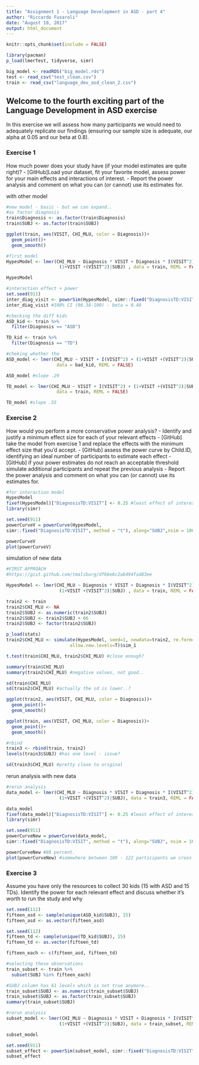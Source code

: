 ```yaml
---
title: "Assignment 1 - Language Development in ASD - part 4"
author: "Riccardo Fusaroli"
date: "August 10, 2017"
output: html_document
---
```


```r
knitr::opts_chunk$set(include = FALSE)

library(pacman)
p_load(lmerTest, tidyverse, simr)

big_model <- readRDS("big_model.rds")
test <- read_csv("test_clean.csv")
train <- read_csv("language_dev_asd_clean_2.csv")
```


## Welcome to the fourth exciting part of the Language Development in ASD exercise

In this exercise we will assess how many participants we would need to adequately replicate our findings (ensuring our sample size is adequate, our alpha at 0.05 and our beta at 0.8).

### Exercise 1

How much power does your study have (if your model estimates are quite right)?
- [GitHub]Load your dataset, fit your favorite model, assess power for your main effects and interactions of interest.
- Report the power analysis and comment on what you can (or cannot) use its estimates for.

with other model 

```r
#new model - basic - but we can expand..
#as factor diagnosis
train$Diagnosis <- as.factor(train$Diagnosis)
train$SUBJ <- as.factor(train$SUBJ)

ggplot(train, aes(VISIT, CHI_MLU, color = Diagnosis))+
  geom_point()+
  geom_smooth()

#first model
HypesModel <- lmer(CHI_MLU ~ Diagnosis * VISIT + Diagnosis * I(VISIT^2) +
                    (1+VISIT +(VISIT^2)|SUBJ) , data = train, REML = FALSE)

HypesModel

#interaction effect + power 
set.seed(911)
inter_diag_visit <- powerSim(HypesModel, simr::fixed("DiagnosisTD:VISIT", method = "t"), nsim = 100)
inter_diag_visit #100% CI (96.38-100) - beta = 0.48

#checking the diff kids 
ASD_kid <- train %>%
  filter(Diagnosis == "ASD")

TD_kid <- train %>%
  filter(Diagnosis == "TD")

#cheking whether the 
ASD_model <- lmer(CHI_MLU ~ VISIT + I(VISIT^2) + (1+VISIT +(VISIT^2)|SUBJ),
                   data = bad_kid, REML = FALSE)

ASD_model #slope .29

TD_model <- lmer(CHI_MLU ~ VISIT + I(VISIT^2) + (1+VISIT +(VISIT^2)|SUBJ),
                   data = train, REML = FALSE)

TD_model #slope .55

```

### Exercise 2

How would you perform a more conservative power analysis?
- Identify and justify a minimum effect size for each of your relevant effects
- [GitHub] take the model from exercise 1 and replace the effects with the minimum effect size that you'd accept.
- [GitHub] assess the power curve by Child.ID, identifying an ideal number of participants to estimate each effect
- [GitHub] if your power estimates do not reach an acceptable threshold simulate additional participants and repeat the previous analysis
- Report the power analysis and comment on what you can (or cannot) use its estimates for.

```r

#for interaction model
HypesModel
fixef(HypesModel)["DiagnosisTD:VISIT"] <- 0.25 #least effect of interest. 
library(simr)

set.seed(911)
powerCurveV = powerCurve(HypesModel,
simr::fixed("DiagnosisTD:VISIT", method = "t"), along="SUBJ",nsim = 100)

powerCurveV 
plot(powerCurveV)

```

simulation of new data

```r

#FIRST APPROACH
#https://gist.github.com/tmalsburg/df66e6c2ab494fad83ee

HypesModel <- lmer(CHI_MLU ~ Diagnosis * VISIT + Diagnosis * I(VISIT^2) +
                    (1+VISIT +(VISIT^2)|SUBJ) , data = train, REML = FALSE)

train2 <- train
train2$CHI_MLU <- NA
train2$SUBJ <- as.numeric(train2$SUBJ)
train2$SUBJ <- train2$SUBJ + 66
train2$SUBJ <- factor(train2$SUBJ)

p_load(stats)
train2$CHI_MLU <- simulate(HypesModel, seed=1, newdata=train2, re.form=NA,
                        allow.new.levels=T)$sim_1

t.test(train$CHI_MLU, train2$CHI_MLU) #close enough? 

summary(train$CHI_MLU)
summary(train2$CHI_MLU) #negative values, not good..

sd(train$CHI_MLU)
sd(train2$CHI_MLU) #actually the sd is lower..? 

ggplot(train2, aes(VISIT, CHI_MLU, color = Diagnosis))+
  geom_point()+
  geom_smooth()

ggplot(train, aes(VISIT, CHI_MLU, color = Diagnosis))+
  geom_point()+
  geom_smooth()

#rbind 
train3 <- rbind(train, train2)
levels(train3$SUBJ) #has one level - issue?

sd(train3$CHI_MLU) #pretty close to original 

```

rerun analysis with new data

```r

#rerun analysis
data_model <- lmer(CHI_MLU ~ Diagnosis * VISIT + Diagnosis * I(VISIT^2) +
                    (1+VISIT +(VISIT^2)|SUBJ), data = train3, REML = FALSE)

data_model
fixef(data_model)["DiagnosisTD:VISIT"] <- 0.25 #least effect of interest. 
library(simr)

set.seed(911)
powerCurveNew = powerCurve(data_model,
simr::fixed("DiagnosisTD:VISIT", method = "t"), along="SUBJ", nsim = 100) 

powerCurveNew #88 percent. 
plot(powerCurveNew) #somewhere between 109 - 122 participants we cross the 80% mark

```

### Exercise 3

Assume you have only the resources to collect 30 kids (15 with ASD and 15 TDs). Identify the power for each relevant effect and discuss whether it's worth to run the study and why

```r

set.seed(112)
fifteen_asd <- sample(unique(ASD_kid$SUBJ), 15)
fifteen_asd <- as.vector(fifteen_asd)

set.seed(112)
fifteen_td <- sample(unique(TD_kid$SUBJ), 15)
fifteen_td <- as.vector(fifteen_td)

fifteen_each <- c(fifteen_asd, fifteen_td)

#selecting these observations 
train_subset <- train %>%
  subset(SUBJ %in% fifteen_each)

#SUBJ column has 61 levels which is not true anymore..
train_subset$SUBJ <- as.numeric(train_subset$SUBJ)
train_subset$SUBJ <- as.factor(train_subset$SUBJ)
summary(train_subset$SUBJ)

#rerun analysis
subset_model <- lmer(CHI_MLU ~ Diagnosis * VISIT + Diagnosis * I(VISIT^2) +
                    (1+VISIT +(VISIT^2)|SUBJ), data = train_subset, REML = FALSE)

subset_model

set.seed(911)
subset_effect <- powerSim(subset_model, simr::fixed("DiagnosisTD:VISIT", method = "t"), nsim = 100)
subset_effect

```

